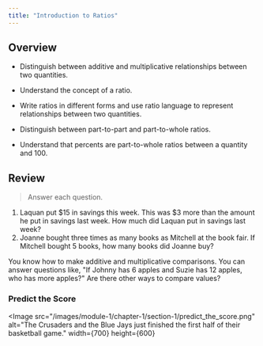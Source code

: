 ```yaml
---
title: "Introduction to Ratios"
---
```


## Overview

<Info title="Learning Goals">

- Distinguish between additive and multiplicative relationships between two quantities.

- Understand the concept of a ratio.

- Write ratios in different forms and use ratio language to represent
relationships between two quantities.

- Distinguish between part-to-part and part-to-whole ratios.

- Understand that percents are part-to-whole ratios between a quantity and 100.
</Info>

## Review

> Answer each question.
1. Laquan put \$15 in savings this week. This was \$3 more than the amount he put in savings last week. How much did Laquan put in savings
last week?
2. Joanne bought three times as many books as Mitchell at the book fair. If Mitchell bought 5 books, how many books did Joanne buy?

You know how to make additive and multiplicative comparisons. You can answer questions like, "If Johnny has 6 apples and Suzie has 12 apples, who has more apples?" Are there other ways to compare values?

### Predict the Score
<Image
  src="/images/module-1/chapter-1/section-1/predict_the_score.png"
  alt="The Crusaders and the Blue Jays just finished the first half of their basketball game."
  width={700}
  height={600}
></Image>

<QuestionInputProps 
    question = "1. Predict the final score. Explain your reasoning.">
</QuestionInputProps>